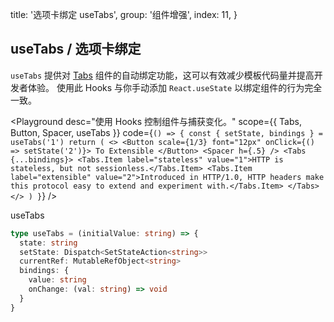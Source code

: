 
  title: '选项卡绑定 useTabs',
  group: '组件增强',
  index: 11,
}

## useTabs / 选项卡绑定

`useTabs` 提供对 [Tabs](/zh-cn/components/tabs) 组件的自动绑定功能，这可以有效减少模板代码量并提高开发者体验。
使用此 Hooks 与你手动添加 `React.useState` 以绑定组件的行为完全一致。

<Playground
  desc="使用 Hooks 控制组件与捕获变化。"
  scope={{ Tabs, Button, Spacer, useTabs }}
  code={`
() => {
  const { setState, bindings } = useTabs('1')
  return (
    <>
      <Button scale={1/3} font="12px" onClick={() => setState('2')}>
        To Extensible
      </Button>
      <Spacer h={.5} />
      <Tabs {...bindings}>
        <Tabs.Item label="stateless" value="1">HTTP is stateless, but not sessionless.</Tabs.Item>
        <Tabs.Item label="extensible" value="2">Introduced in HTTP/1.0, HTTP headers make this protocol easy to extend and experiment with.</Tabs.Item>
      </Tabs>
    </>
  )
}
`}
/>

<Attributes edit="/pages/zh-cn/hooks/use-tabs.mdx" >
<Attributes.Title>useTabs</Attributes.Title>

```ts
type useTabs = (initialValue: string) => {
  state: string
  setState: Dispatch<SetStateAction<string>>
  currentRef: MutableRefObject<string>
  bindings: {
    value: string
    onChange: (val: string) => void
  }
}
```

</Attributes>

